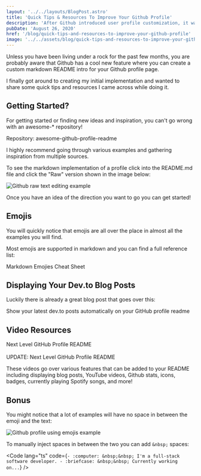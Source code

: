 ```yaml
---
layout: '../../layouts/BlogPost.astro'
title: 'Quick Tips & Resources To Improve Your Github Profile'
description: 'After Github introduced user profile customization, it was fun and interesting to dive right in and find cool new ways of showcasing personal & code related information through markdown.'
pubDate: 'August 26, 2020'
href: '/blog/quick-tips-and-resources-to-improve-your-github-profile'
image: '../../assets/blog/quick-tips-and-resources-to-improve-your-github-profile.png'
---
```




Unless you have been living under a rock for the past few months, you are probably aware that Github has a cool new feature where you can create a custom markdown README intro for your Github profile page.

I finally got around to creating my initial implementation and wanted to share some quick tips and resources I came across while doing it.

## Getting Started?

For getting started or finding new ideas and inspiration, you can't go wrong with an awesome-\* repository!

Repository: <Link href="https://github.com/abhisheknaiidu/awesome-github-profile-readme" isExternal><span>awesome-github-profile-readme</span></Link>

I highly recommend going through various examples and gathering inspiration from multiple sources.

To see the markdown implementation of a profile click into the README.md file and click the "Raw" version shown in the image below:

<Image
	src="https://dev-to-uploads.s3.amazonaws.com/i/5ll4avqzhkfj4ipxtrdz.png"
	width={750}
	height={296}
	alt="Github raw text editing example"
/>

Once you have an idea of the direction you want to go you can get started!

## Emojis

You will quickly notice that emojis are all over the place in almost all the examples you will find.

Most emojis are supported in markdown and you can find a full reference list:

<Link href="https://github.com/ikatyang/emoji-cheat-sheet" isExternal>
	<span>Markdown Emojies Cheat Sheet</span>
</Link>

## Displaying Your Dev.to Blog Posts

Luckily there is already a great blog post that goes over this:

<Link
	href="https://dev.to/gautamkrishnar/show-your-latest-dev-to-posts-automatically-in-your-github-profile-readme-3nk8"
	isExternal
>
	<span>Show your latest dev.to posts automatically on your GitHub profile readme</span>
</Link>

## Video Resources

<Link href="https://www.youtube.com/watch?v=ECuqb5Tv9qI" isExternal>
	<span>Next Level GitHub Profile README</span>
</Link>

<br />
<br />

<Link href="https://www.youtube.com/watch?v=n6d4KHSKqGk" isExternal>
	<span>UPDATE: Next Level GitHub Profile README</span>
</Link>

These videos go over various features that can be added to your README including displaying blog posts, YouTube videos, Github stats, icons, badges, currently playing Spotify songs, and more!

## Bonus

You might notice that a lot of examples will have no space in between the emoji and the text:

<Image
	src="https://dev-to-uploads.s3.amazonaws.com/i/msze24ujavr75opxnqnt.png"
	width={470}
	height={150}
	alt="Github profile using emojis example"
/>

To manually inject spaces in between the two you can add `&nbsp;` spaces:

<Code
	lang="ts"
	code={`
	- :computer: &nbsp;&nbsp; I'm a full-stack software developer.
	- :briefcase: &nbsp;&nbsp; Currently working on...
	`}
/>
